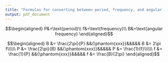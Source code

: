 ```yaml
---
title: "Formulas for converting between period, frequency, and angular frequency"
output: pdf_document
---
```


\huge

$$\begin{aligned}
P&=\text{period}\\
f&=\text{frequency}\\
B&=\text{angular frequency}
\end{aligned}$$

\vspace{50pt}

$$\begin{aligned}
B &= \frac{2\pi}{P} &&{\phantom{xxx}}&&&&& B &= 2\pi f\\\\\\
P &= \frac{2\pi}{B} &&{\phantom{xxx}}&&&&& P &= \frac{1}{f}\\\\\\
f &= \frac{1}{P} &&{\phantom{xxx}}&&&&& f &= \frac{B}{2\pi}
\end{aligned}$$

